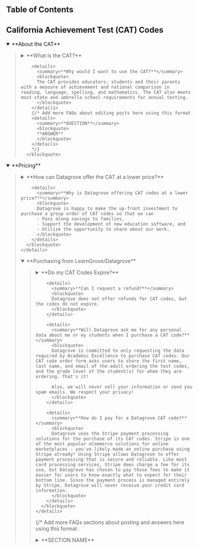 ---
---

## Table of Contents

## California Achievement Test (CAT) Codes

  <details open>
    <summary>**About the CAT**</summary>
      <blockquote>
        <details>
          <summary>**What is the CAT?**</summary>
          <blockquote>
          The CAT stands for the California Achievement Test. The CAT, offered through education resource company [Academic Excellence](https://www.academicexcellence.com/), is one of the most widely used of the student assessment for basic academic skills, and meets most state and umbrella school requirements for annual testing.
          </blockquote>
        </details>

        <details>
          <summary>**Why would I want to use the CAT?**</summary>
          <blockquote>
          The CAT provides educators, students and their parents with a measure of achievement and national comparison in reading, language, spelling, and mathematics. The CAT also meets most state and umbrella school requirements for annual testing. 
          </blockquote>
        </details>
        {/* Add more FAQs about editing posts here using this format 
        <details>
          <summary>**QUESTION**</summary>
          <blockquote>
          **ANSWER**
          </blockquote>
        </details>
        */}
      </blockquote>
  </details>

  <details open>
     <summary>**Pricing**</summary>
      <blockquote>
        <details>
          <summary>**How can Datagrove offer the CAT at a lower price?**</summary>
          <blockquote>
          Academic Excellence offers the option to purchase group orders of CAT codes at a reduced rate. Datagrove purchased a block of CAT codes at the lower rate so that we can pass along the savings to families while also supporting our work to develop educational software products.
          </blockquote>
        </details>

        <details>
          <summary>**Why is Datagrove offering CAT codes at a lower price?**</summary>
          <blockquote>
          Datagrove is happy to make the up-front investment to purchase a group order of CAT codes so that we can 
          - Pass along savings to families,
          - Support the development of new education software, and 
          - Utilize the opportunity to share about our work.
          </blockquote>
        </details>
      </blockquote>
    </details>

  <details open>
     <summary>**Purchasing from LearnGrove/Datagrove**</summary>
      <blockquote>
        <details>
          <summary>**Do my CAT Codes Expire?**</summary>
          <blockquote>
          No, CAT codes do not expire.
          </blockquote>
        </details>

        <details>
          <summary>**Can I request a refund?**</summary>
          <blockquote>
          Datagrove does not offer refunds for CAT codes, but the codes do not expire.
          </blockquote>
        </details>

        <details>
          <summary>**Will Datagrove ask me for any personal data about me or my students when I purchase a CAT code?**</summary>
          <blockquote>
          Datagrove is committed to only requesting the data required by Academic Excellence to purchase CAT codes. Our CAT code order form asks users to share the first name, last name, and email of the adult ordering the test codes, and the grade level of the student(s) for whom they are ordering. That's it!
          
          Also, we will never sell your information or send you spam emails. We respect your privacy!
          </blockquote>
        </details>

        <details>
          <summary>**How do I pay for a Datagrove CAT code?**</summary>
          <blockquote>
          Datagrove uses the Stripe payment processing solutions for the purchase of its CAT codes. Stripe is one of the most popular eCommerce solutions for online marketplaces - you've likely made an online purchase using Stripe already! Using Stripe allows Datagrove to offer payment processing that is secure and reliable. Like most card processing services, Stripe does charge a fee for its use, but Datagrove has chosen to pay those fees to make it easier for users to know exactly what to expect for their bottom line. Since the payment process is managed entirely by Stripe, Datagrove will never receive your credit card information.
          </blockquote>
        </details>
      </blockquote>
    </details>

  {/* Add more FAQs sections about posting and answers here using this format:
  <details>
     <summary>**SECTION NAME**</summary>
      <blockquote>
        <details>
          <summary>**QUESTION 1**</summary>
          <blockquote>
          **ANSWER 1**
          </blockquote>
        </details>

        <details>
          <summary>**QUESTION 2**</summary>
          <blockquote>
          **ANSWER 2**
          </blockquote>
        </details>
      </blockquote>
    </details>
     */}

## Datagrove

<details open>
     <summary>**About Datagrove**</summary>
      <blockquote>
        <details>
          <summary>**Who or What is Datagrove?**</summary>
          <blockquote>
          Datagrove is a small software engineering team with the vision to build software that does good.

          Datagrove products are all about making things easier, more efficient, and more secure while taking into consideration our impact on the world around us. Trees inspire us in many ways - tree structures represent an efficient method of data storage and even small groups of trees (groves!) can grow to be mighty forests.
          </blockquote>
        </details>

        <details>
          <summary>**Why is Datagrove interested in Achievement Testing?**</summary>
          <blockquote>
          Our team is passionate about education and the accessibility of homeschooling in particular. Many of our team were homeschooled or homeschool their children. Since some states require achievement testing we wanted to offer this service to make that a lower burden on homeschooling families. We hope you appreciate this service and perhaps check out some of our other homeschooling software offerings as they are developed!
          </blockquote>
        </details>
      </blockquote>
    </details>

## LearnGrove

<details open>
     <summary>**About LearnGrove**</summary>
      <blockquote>
        <details>
          <summary>**Who or What is LearnGrove?**</summary>
          <blockquote>
          LearnGrove aims to establish a community marketplace for educational resources, including both free and paid offerings. This innovative platform serves as a comprehensive hub where creators can share - and clients can discover - tailored educational resources. While initially centered on digital educational materials, future expansions may include event listings and ticketing, as well as services like tutoring and expert presentations. By bridging the gap between creators and consumers, we aspire to enhance access to high-quality educational content while fostering a thriving community of learners and educators.
          </blockquote>
        </details>

        <details>
          <summary>**How can I use on LearnGrove?**</summary>
          <blockquote>
          Check out the [LearnGrove](https://datagrove.com/learngrove/) section on our website for the most up to date information!
          </blockquote>
        </details>
      </blockquote>
    </details>

## Pawpaw

  <details open>
    <summary>**About Pawpaw**</summary>

      <blockquote>
        <details>
          <summary>**What is Pawpaw?**</summary>
          <blockquote>
          The Pawpaw app simplifies the homeschool compliance process and alleviates burden on both administrators and homeschooling families providing an end to end service that is fast, easy, and efficient letting schools and families focus on what matters most - the best education for every student.
          </blockquote>
        </details>
      
        <details>
          <summary>**Why Pawpaw?**</summary>
          <blockquote>
           The pawpaw, scientifically known as Asimina triloba, is a native North American fruit-bearing tree that grows in patches, thriving in specific local environments. Much like homeschooling, which blossoms within the nurturing confines of home and community, the pawpaw finds its optimal growth conditions in specific regions, fostering a sense of belonging and rootedness.

           Unlike widely commercialized fruits, such as apples or oranges, the pawpaw fruit resists mass production and distribution due to its perishable nature.  Similarly, homeschooling emphasizes personalized, locally relevant education tailored to the individual needs of each child.
          </blockquote>
        </details>
      </blockquote>

  </details>

  ## I still have questions!

    Contact us at (achievement.testing@datagrove.com) with your questions!
